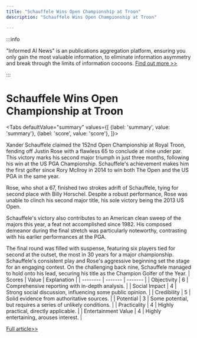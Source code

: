 ```yaml
---
title: "Schauffele Wins Open Championship at Troon"
description: "Schauffele Wins Open Championship at Troon"

---
```



:::info

"Informed AI News" is an publications aggregation platform, ensuring you only gain the most valuable information, to eliminate information asymmetry and break through the limits of information cocoons.  [Find out more >>](/)

:::

# Schauffele Wins Open Championship at Troon


<Tabs
	defaultValue="summary"
	values={[
	{label: 'summary', value: 'summary'},
	{label: 'score', value: 'score'},
]}>
<TabItem value="summary">


Xander Schauffele claimed the 152nd Open Championship at Royal Troon, fending off Justin Rose with a flawless 65 to conclude at nine under par. This victory marks his second major triumph in just three months, following his win at the US PGA Championship. Schauffele's achievement makes him the first golfer since Rory McIlroy in 2014 to win both The Open and the US PGA in the same year.

Rose, who shot a 67, finished two strokes adrift of Schauffele, tying for second place with Billy Horschel. Despite a robust performance, Rose was unable to clinch his second major title, his sole victory being the 2013 US Open.

Schauffele's victory also contributes to an American clean sweep of the majors this year, a feat not accomplished since 1982. His composed demeanor during the final stretch was particularly noteworthy, contrasting with his earlier performances at the PGA.

The final round was filled with suspense, featuring six players tied for second at the outset, the most in 30 years for a major championship. Schauffele's consistent play and Rose's aggressive beginning set the stage for an engaging contest. On the challenging back nine, Schauffele managed to hold onto his lead, securing his title as the Champion Golfer of the Year.
</TabItem>
<TabItem value="score">
	| Scores     | Value   | Explanation |
	| -------- | ------- | ------- |
	| Objectivity  | 6    | Comprehensive reporting with in-depth analysis.    |
	| Social Impact | 4     | Strong social discussion, influencing some public opinion.    |
	| Credibility    | 5    | Solid evidence from authoritative sources.    |
	| Potential    | 3    | Some potential, but requires a series of unlikely conditions.    |
	| Practicality    | 4    | Highly practical, directly applicable.    |
	| Entertainment Value    | 4    | Highly entertaining, arouses interest.    |
</TabItem>
</Tabs>

[Full article>>](https://www.bbc.com/sport/golf/articles/cm52xd9ne1no)
